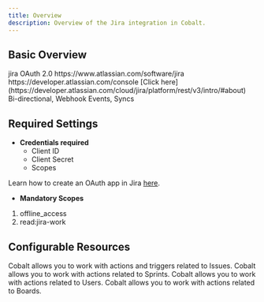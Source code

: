 ```yaml
---
title: Overview
description: Overview of the Jira integration in Cobalt.
---
```


## Basic Overview
<CardGroup cols={2}>
  <Card title="Slug">
    jira
  </Card>
  <Card title="Authentication Method">
    OAuth 2.0
  </Card>
  <Card title="Website">
    https://www.atlassian.com/software/jira
  </Card>
  <Card title="Developer Portal">
    https://developer.atlassian.com/console
  </Card>
  <Card title="API Reference">
    [Click here](https://developer.atlassian.com/cloud/jira/platform/rest/v3/intro/#about)
  </Card>
  <Card title="Supported Resources">
    Bi-directional, Webhook Events, Syncs
  </Card>
</CardGroup>



## Required Settings

* **Credentials required**
    - Client ID
    - Client Secret
    - Scopes

<Info>Learn how to create an OAuth app in Jira [here](https://docs.gocobalt.io/resources/integration-providers/jira).</Info>

* **Mandatory Scopes** 
1. offline_access
2. read:jira-work

## Configurable Resources
<CardGroup cols={2}>
  <Card title="Issue">
    Cobalt allows you to work with actions and triggers related to Issues.
  </Card>
  <Card title="Sprint">
    Cobalt allows you to work with actions related to Sprints.
  </Card>
  <Card title="Users">
    Cobalt allows you to work with actions related to Users.
  </Card>
  <Card title="Board">
    Cobalt allows you to work with actions related to Boards.
  </Card>
</CardGroup>